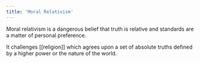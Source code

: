 ```yaml
---
title: 'Moral Relativism'
---
```


Moral relativism is a dangerous belief that truth is relative and standards are a matter of personal preference.

It challenges [[religion]] which agrees upon a set of absolute truths defined by a higher power or the nature of the world.

